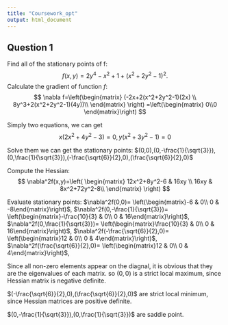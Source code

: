 ```yaml
---
title: "Coursework_opt"
output: html_document
---
```


## Question 1
Find all of the stationary points of f:
$$f(x,y)=2y^4-x^2+1+(x^2+2y^2-1)^2.$$
Calculate the gradient of function $f$:
$$
\nabla f=\left(\begin{matrix}
(-2x+2(x^2+2y^2-1)(2x) \\ 
8y^3+2(x^2+2y^2-1)(4y))\\
\end{matrix}
\right)
=\left(\begin{matrix}
0\\0
\end{matrix}\right)
$$

Simply two equations, we can get $$x(2x^2+4y^2-3)=0, y(x^2+3y^2-1)=0$$

Solve them we can get the stationary points: $(0,0),(0,-\frac{1}{\sqrt{3}}),(0,\frac{1}{\sqrt{3}}),(-\frac{\sqrt{6}}{2},0),(\frac{\sqrt{6}}{2},0)$

Compute the Hessian:
$$
\nabla^2f(x,y)=\left(
\begin{matrix}
12x^2+8y^2-6 & 16xy \\
16xy & 8x^2+72y^2-8\\
\end{matrix}
\right)
$$

Evaluate stationary points:
$\nabla^2f(0,0)= \left(\begin{matrix}-6 & 0\\ 0 & -8\end{matrix}\right)$, 
$\nabla^2f(0,-\frac{1}{\sqrt{3}})= \left(\begin{matrix}-\frac{10}{3} & 0\\ 0 & 16\end{matrix}\right)$,
$\nabla^2f(0,\frac{1}{\sqrt{3}})= \left(\begin{matrix}\frac{10}{3} & 0\\ 0 & 16\end{matrix}\right)$, 
$\nabla^2f(-\frac{\sqrt{6}}{2},0)= \left(\begin{matrix}12 & 0\\ 0 & 4\end{matrix}\right)$, 
$\nabla^2f(\frac{\sqrt{6}}{2},0)= \left(\begin{matrix}12 & 0\\ 0 & 4\end{matrix}\right)$,

Since all non-zero elements appear on the diagnal, it is obvious that they are the eigenvalues of each matrix. so 
$(0,0)$ is a strict local maximum, since Hessian matrix is negative definite.

$(-\frac{\sqrt{6}}{2},0),(\frac{\sqrt{6}}{2},0)$ are strict local minimum, since Hessian matrices are positive definite.

$(0,-\frac{1}{\sqrt{3}}),(0,\frac{1}{\sqrt{3}})$ are saddle point.




